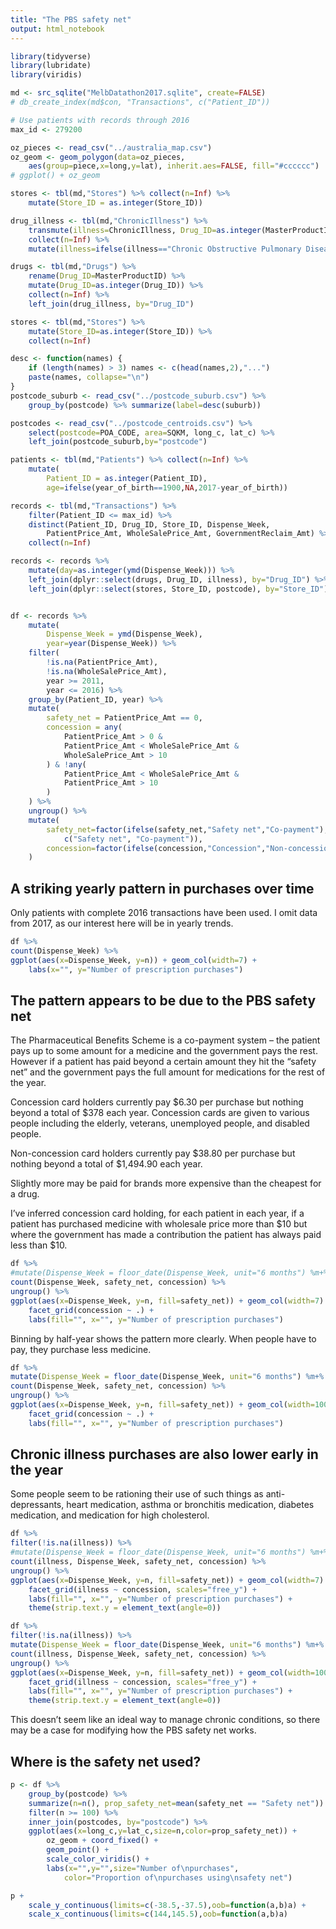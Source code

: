 ```yaml
---
title: "The PBS safety net"
output: html_notebook
---
```


```r
library(tidyverse)
library(lubridate)
library(viridis)
```

```r
md <- src_sqlite("MelbDatathon2017.sqlite", create=FALSE)
# db_create_index(md$con, "Transactions", c("Patient_ID"))

# Use patients with records through 2016
max_id <- 279200

oz_pieces <- read_csv("../australia_map.csv")
oz_geom <- geom_polygon(data=oz_pieces, 
    aes(group=piece,x=long,y=lat), inherit.aes=FALSE, fill="#cccccc")
# ggplot() + oz_geom

stores <- tbl(md,"Stores") %>% collect(n=Inf) %>%
    mutate(Store_ID = as.integer(Store_ID))

drug_illness <- tbl(md,"ChronicIllness") %>%
    transmute(illness=ChronicIllness, Drug_ID=as.integer(MasterProductID)) %>%
    collect(n=Inf) %>%
    mutate(illness=ifelse(illness=="Chronic Obstructive Pulmonary Disease (COPD)","COPD",illness))

drugs <- tbl(md,"Drugs") %>%
    rename(Drug_ID=MasterProductID) %>%
    mutate(Drug_ID=as.integer(Drug_ID)) %>%
    collect(n=Inf) %>%
    left_join(drug_illness, by="Drug_ID")

stores <- tbl(md,"Stores") %>%
    mutate(Store_ID=as.integer(Store_ID)) %>%
    collect(n=Inf)

desc <- function(names) {
    if (length(names) > 3) names <- c(head(names,2),"...")
    paste(names, collapse="\n")
}
postcode_suburb <- read_csv("../postcode_suburb.csv") %>%
    group_by(postcode) %>% summarize(label=desc(suburb))

postcodes <- read_csv("../postcode_centroids.csv") %>%
    select(postcode=POA_CODE, area=SQKM, long_c, lat_c) %>%
    left_join(postcode_suburb,by="postcode")

patients <- tbl(md,"Patients") %>% collect(n=Inf) %>%
    mutate(
        Patient_ID = as.integer(Patient_ID),
        age=ifelse(year_of_birth==1900,NA,2017-year_of_birth))

records <- tbl(md,"Transactions") %>%
    filter(Patient_ID <= max_id) %>%
    distinct(Patient_ID, Drug_ID, Store_ID, Dispense_Week, 
        PatientPrice_Amt, WholeSalePrice_Amt, GovernmentReclaim_Amt) %>%
    collect(n=Inf)

records <- records %>%
    mutate(day=as.integer(ymd(Dispense_Week))) %>%
    left_join(dplyr::select(drugs, Drug_ID, illness), by="Drug_ID") %>%
    left_join(dplyr::select(stores, Store_ID, postcode), by="Store_ID")


df <- records %>%
    mutate(
        Dispense_Week = ymd(Dispense_Week),
        year=year(Dispense_Week)) %>%
    filter(
        !is.na(PatientPrice_Amt), 
        !is.na(WholeSalePrice_Amt),
        year >= 2011,
        year <= 2016) %>%
    group_by(Patient_ID, year) %>%
    mutate(
        safety_net = PatientPrice_Amt == 0,
        concession = any(
            PatientPrice_Amt > 0 &
            PatientPrice_Amt < WholeSalePrice_Amt & 
            WholeSalePrice_Amt > 10
        ) & !any(
            PatientPrice_Amt < WholeSalePrice_Amt &
            PatientPrice_Amt > 10
        )
    ) %>%
    ungroup() %>%
    mutate(
        safety_net=factor(ifelse(safety_net,"Safety net","Co-payment"),
            c("Safety net", "Co-payment")),
        concession=factor(ifelse(concession,"Concession","Non-concession"))
    )
```

## A striking yearly pattern in purchases over time

Only patients with complete 2016 transactions have been used. I omit data from 2017, as our interest here will be in yearly trends.

```r
df %>%
count(Dispense_Week) %>%
ggplot(aes(x=Dispense_Week, y=n)) + geom_col(width=7) +
    labs(x="", y="Number of prescription purchases")
```

## The pattern appears to be due to the PBS safety net

The Pharmaceutical Benefits Scheme is a co-payment system -- the patient pays up to some amount for a medicine and the government pays the rest. However if a patient has paid beyond a certain amount they hit the "safety net" and the government pays the full amount for medications for the rest of the year.

Concession card holders currently pay \$6.30 per purchase but nothing beyond a total of \$378 each year. Concession cards are given to various people including the elderly, veterans, unemployed people, and disabled people.

Non-concession card holders currently pay \$38.80 per purchase but nothing beyond a total of \$1,494.90 each year.

Slightly more may be paid for brands more expensive than the cheapest for a drug.

I've inferred concession card holding, for each patient in each year, if a patient has purchased medicine with wholesale price more than \$10 but where the government has made a contribution the patient has always paid less than \$10.

```r
df %>%
#mutate(Dispense_Week = floor_date(Dispense_Week, unit="6 months") %m+% months(3)) %>%
count(Dispense_Week, safety_net, concession) %>%
ungroup() %>%
ggplot(aes(x=Dispense_Week, y=n, fill=safety_net)) + geom_col(width=7) +
    facet_grid(concession ~ .) + 
    labs(fill="", x="", y="Number of prescription purchases")
```

Binning by half-year shows the pattern more clearly. When people have to pay, they purchase less medicine.

```r
df %>%
mutate(Dispense_Week = floor_date(Dispense_Week, unit="6 months") %m+% months(3)) %>%
count(Dispense_Week, safety_net, concession) %>%
ungroup() %>%
ggplot(aes(x=Dispense_Week, y=n, fill=safety_net)) + geom_col(width=100) +
    facet_grid(concession ~ .) + 
    labs(fill="", x="", y="Number of prescription purchases")
```


## Chronic illness purchases are also lower early in the year

Some people seem to be rationing their use of such things as anti-depressants, heart medication, asthma or bronchitis medication, diabetes medication, and medication for high cholesterol.

```r
df %>%
filter(!is.na(illness)) %>%
#mutate(Dispense_Week = floor_date(Dispense_Week, unit="6 months") %m+% months(3)) %>%
count(illness, Dispense_Week, safety_net, concession) %>%
ungroup() %>%
ggplot(aes(x=Dispense_Week, y=n, fill=safety_net)) + geom_col(width=7) +
    facet_grid(illness ~ concession, scales="free_y") + 
    labs(fill="", x="", y="Number of prescription purchases") +
    theme(strip.text.y = element_text(angle=0))
```


```r
df %>%
filter(!is.na(illness)) %>%
mutate(Dispense_Week = floor_date(Dispense_Week, unit="6 months") %m+% months(3)) %>%
count(illness, Dispense_Week, safety_net, concession) %>%
ungroup() %>%
ggplot(aes(x=Dispense_Week, y=n, fill=safety_net)) + geom_col(width=100) +
    facet_grid(illness ~ concession, scales="free_y") + 
    labs(fill="", x="", y="Number of prescription purchases") +
    theme(strip.text.y = element_text(angle=0))
```

This doesn't seem like an ideal way to manage chronic conditions, so there may be a case for modifying how the PBS safety net works.


## Where is the safety net used?

```r
p <- df %>%
    group_by(postcode) %>%
    summarize(n=n(), prop_safety_net=mean(safety_net == "Safety net")) %>%
    filter(n >= 100) %>%
    inner_join(postcodes, by="postcode") %>%
    ggplot(aes(x=long_c,y=lat_c,size=n,color=prop_safety_net)) + 
        oz_geom + coord_fixed() + 
        geom_point() +
        scale_color_viridis() +
        labs(x="",y="",size="Number of\npurchases", 
            color="Proportion of\npurchases using\nsafety net")

p + 
    scale_y_continuous(limits=c(-38.5,-37.5),oob=function(a,b)a) +
    scale_x_continuous(limits=c(144,145.5),oob=function(a,b)a)
```




